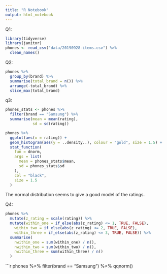 ```yaml
---
title: "R Notebook"
output: html_notebook
---
```


Q1:

```r
library(tidyverse)
library(janitor)
phones <- read_csv("data/20190928-items.csv") %>%
  clean_names()
```
Q2:

```r
phones %>% 
  group_by(brand) %>% 
  summarise(total_brand = n()) %>% 
  arrange(-total_brand) %>% 
  slice_max(total_brand)
```
q3:

```r
phones_stats <- phones %>% 
  filter(brand == "Samsung") %>% 
  summarise(mean = mean(rating),
            sd = sd(rating))

phones %>% 
  ggplot(aes(x = rating)) +
  geom_histogram(aes(y = ..density..), colour = "gold", size = 1.5) +
  stat_function(
    fun = dnorm,
    args = list(
      mean = phones_stats$mean,
      sd = phones_stats$sd
    ),
    col = "black",
    size = 1.5
  )
```

The normal distribution seems to give a good model of the ratings.

Q4:

```r
phones %>% 
  mutate(z_rating = scale(rating)) %>% 
  mutate(within_one = if_else(abs(z_rating) <= 1, TRUE, FALSE),
    within_two = if_else(abs(z_rating) <= 2, TRUE, FALSE),
    within_three = if_else(abs(z_rating) <= 3, TRUE, FALSE)) %>% 
  summarise(
    nwithin_one = sum(within_one) / n(),
    nwithin_two = sum(within_two) / n(),
    nwithin_three = sum(within_three) / n()
  )
```


```r
phones %>% 
  filter(brand == "Samsung") %>% 
  qqnorm()


